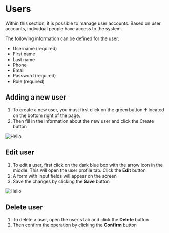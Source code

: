 # Users

Within this section, it is possible to manage user accounts.
Based on user accounts, individual people have access to the system.

The following information can be defined for the user:

- Username (required)
- First name
- Last name
- Phone
- Email
- Password (required)
- Role (required)

## Adding a new user

1. To create a new user, you must first click on the green button ➕ located on the bottom right of the page.
2. Then fill in the information about the new user and click the Create button

![Hello](/images/users-new.PNG)


## Edit user

1. To edit a user, first click on the dark blue box with the arrow icon in the middle. This will open the user profile tab. Click the **Edit** button
2. A form with input fields will appear on the screen
3. Save the changes by clicking the **Save** button

![Hello](/images/users-edit.PNG)

## Delete user

1. To delete a user, open the user's tab and click the **Delete** button
2. Then confirm the operation by clicking the **Confirm** button

